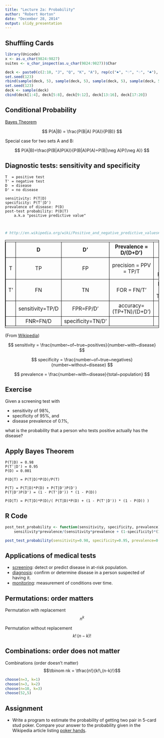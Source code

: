 ```yaml
---
title: "Lecture 2a: Probability"
author: "Robert Horton"
date: "December 28, 2014"
output: slidy_presentation
---
```


## Shuffling Cards
```r
library(Unicode)
x <- as.u_char(9824:9827)
suites <- u_char_inspect(as.u_char(9824:9827))$Char
```
```r
deck <- paste0(c(2:10, "J", "Q", "K", "A"), rep(c("♠", "♡", "♢", "♣"), each=13))
set.seed(123)
rbind(sample(deck, 5), sample(deck, 5), sample(deck, 5), sample(deck, 5))  # wrong
set.seed(123)
deck <- sample(deck)
cbind(deck[1:4], deck[5:8], deck[9:12], deck[13:16], deck[17:20])
```


## Conditional Probability
[Bayes Theorem](http://en.wikipedia.org/wiki/Bayes%27_theorem)

$$
P(A|B) = \frac{P(B|A) P(A)}{P(B)} 
$$

Special case for two sets A and B:

$$
P(A|B)=\frac{P(B|A)P(A)}{P(B|A)P(A)+P(B|\neg A)P(\neg A)}
$$

## Diagnostic tests: sensitivity and specificity
    T  = positive test
    T' = negative test
    D  = disease
    D' = no disease

    sensitivity: P(T|D)
    specificity: P(T'|D')
    prevalence of disease: P(D)
    post-test probability: P(D|T)
        a.k.a "positive predictive value"
        
##
```r
# http://en.wikipedia.org/wiki/Positive_and_negative_predictive_values#Relationship
```

<STYLE type="text/css">    
table, th, td {
    border: 1px solid black;
    font-size: 1.1em;
    text-align: center;
    padding-top: 5px;
    padding-bottom: 5px;
}
tr.alt td {
    color: #000000;
    background-color: #EAF2D3;
}
</STYLE>

|    | D                | D'                | Prevalence = D/(D+D')   |             |
|----|------------------|-------------------|-------------------------|-------------|
| T  | TP               | FP                | precision = PPV = TP/T  | FDR = FP/T  |
| T' | FN               | TN                | FOR = FN/T'             | NPV = TN/T' |
|    | sensitivity=TP/D | FPR=FP/D'         | accuracy=(TP+TN)/(D+D') |             |
|    | FNR=FN/D         | specificity=TN/D' |                         |             |

(From [Wikipedia](http://en.wikipedia.org/wiki/Positive_and_negative_predictive_values#Relationship))

$$ sensitivity = \frac{number~of~true~positives}{number~with~disease} $$
    
$$ specificity = \frac{number~of~true~negatives}{number~without~disease} $$
    
$$ prevalence = \frac{number~with~disease}{total~population} $$


## Exercise
Given a screening test with 

* sensitivity of 98%, 
* specificity of 95%, and 
* disease prevalence of 0.1%, 

what is the probability that a person who tests positive actually has the disease?

## Apply Bayes Theorem
    P(T|D) = 0.98
    P(T'|D') = 0.95
    P(D) = 0.001
    
    P(D|T) = P(T|D)*P(D)/P(T)
    
    P(T) = P(T|D)*P(D) + P(T|D')P(D')
    P(T|D')P(D') = (1 - P(T'|D')) * (1 - P(D))
    
    P(D|T) = P(T|D)*P(D)/( P(T|D)*P(D) + (1 - P(T'|D')) * (1 - P(D)) )


## R Code
```r
post_test_probability <- function(sensitivity, specificity, prevalence)
	sensitivity*prevalence/(sensitivity*prevalence + (1-specificity)*(1-prevalence))

post_test_probability(sensitivity=0.98, specificity=0.95, prevalence=0.001)
```


## Applications of medical tests
* [screening](http://en.wikipedia.org/wiki/Type_I_and_type_II_errors#Medical_screening): detect or predict disease in at-risk population.
* [diagnosis](http://en.wikipedia.org/wiki/Medical_test#Diagnostic): confirm or determine disease in a person suspected of having it.
* [monitoring](http://en.wikipedia.org/wiki/Monitoring_(medicine)): measurement of conditions over time.

## Permutations: order matters

Permutation with replacement
$$n^k$$

Permutation without replacement
$${k!\,(n-k)!}$$

## Combinations: order does not matter
Combinations (order doesn't matter)
$$\tbinom nk = \tfrac{n!}{k!\,(n-k)!}$$

```r
choose(n=3, k=1)
choose(n=3, k=2)
choose(n=10, k=3)
choose(52,5)
```

## Assignment
* Write a program to estimate the probability of getting two pair in 5-card stud poker. Compare your answer to the probability given in the Wikipedia article listing [poker hands](http://en.wikipedia.org/wiki/List_of_poker_hands).